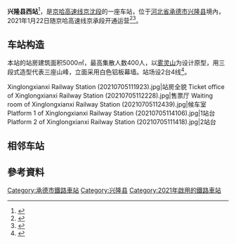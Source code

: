 {{Infobox station
|name = 兴隆县西站
|eng_name = Xinglongxianxi Railway Station
|linecolour = 
|symbol_right = {{rint|cn|rail}}
|image = Xinglongxianxi Railway Station (20210705111809).jpg
|caption = 站房
|other_name = 
|country = {{CHN}}
|borough = [[河北省|河北省]][[承德市|承德市]][[兴隆县|兴隆县]][[兴隆镇_(兴隆县)|兴隆镇]]
|address = 兴开街（兴隆御景小区西侧）
|coordinates = {{coord|40.412549|117.475721|display=inline,title}}
|elevation = 
|owned = [[中国铁路北京局集团|中国铁路北京局集团]][[承德车务段|承德车务段]]
|operator = 
|lines = [[京沈客运专线|京沈客运专线]]
|distance = 
|platform = 2座[[侧式站台|侧式站台]]
|tracks = 4
|connections = 
|structure = 
|hall = 
|depth = 
|levels = 
|interchange = 
|exits = 
|architect = 
|architectural_style = 
|colour = 
|type = 客运站
|status = 运营中
|code = 11397
|commercial_code = IRP
|pinyin_code = XLX
|iata = 
|zone = 
|classification = 
|website = 
|built = 
|opened = 2021年1月22日
|closed = 
|rebuilt = 
|electrified = 
|former = 
|original = 
|pregroup = 
|postgroup = 
|prenational = 
|years = 
|events = 
|pass_year = 
|passengers = 
|pass_system = 
|pass_rank = 
|mpassengers = 
|trains = 
|station_hours = 
|hours = 
|first = 
|last = 
|adjacent = 
|other_services = 
|route_map = 
}}
'''兴隆县西站'''<ref name=nen>{{cite web|url=http://liaoning.nen.com.cn/system/2021/01/22/021086706.shtml|title=京沈高铁今日开通|date=2021-01-22|access-date=2021-01-24|archive-date=2021-01-24|archive-url=https://web.archive.org/web/20210124120118/http://liaoning.nen.com.cn/system/2021/01/22/021086706.shtml|dead-url=yes}}</ref>，是[[京哈高速线|京哈高速线]][[京沈客运专线|京沈段]]的一座车站，位于[[河北省|河北省]][[承德市|承德市]][[兴隆县|兴隆县]]境內，2021年1月22日随京哈高速线京承段开通运营<ref>{{cite news|author=孙宏阳|url=https://news.bjd.com.cn/2021/01/21/44504t100.html|title=京哈高铁车票开售！北京朝阳站明日9时16分将发首趟车|publisher=北京日报客户端|date=2021-01-21|accessdate=2021-01-21|archive-date=2021-01-28|archive-url=https://web.archive.org/web/20210128171520/https://news.bjd.com.cn/2021/01/21/44504t100.html|dead-url=no}}</ref><ref>{{cite news|url=http://www.bjmy.gov.cn/art/2021/1/21/art_23_346746.html|title=密云站明日启用，北京朝阳到密云32元起|publisher=宜居密云|date=2021-01-21|accessdate=2021-01-23|archive-date=2021-01-30|archive-url=https://web.archive.org/web/20210130080421/http://www.bjmy.gov.cn/art/2021/1/21/art_23_346746.html|dead-url=no}}</ref>。

== 车站构造 ==
本站的站房建筑面积5000㎡，最高集散人数400人，以[[雾灵山|雾灵山]]为设计原型，用三段式造型代表三座山峰，立面采用白色铝板幕墙。站场设2台4线<ref>{{cite news|url=https://www.hehechengde.cn/news/cdnews/sh/2021-01-22/171051.html|title=京哈高铁全线贯通记者带你详细了解部分车站乘车攻略|publisher=和合承德网|date=2021-01-22|accessdate=2021-07-05|archive-date=2021-07-09|archive-url=https://web.archive.org/web/20210709185400/https://www.hehechengde.cn/news/cdnews/sh/2021-01-22/171051.html|dead-url=no}}</ref>。
{{RailStStart|北|w3=400|}}
{{RailStPlatform|侧d}}
{{RailStLine|3|2|[[到发线|到发线]]}}
{{RailStLine|Ⅰ||<small>（[[密云站|密云站]]）</small>'''京哈高速线''' 下行正线<small>（[[安匠站|安匠站]]）</small>|top=y}}
{{RailStLine|Ⅱ||<small>（[[密云站|密云站]]）</small>'''京哈高速线''' 上行正线<small>（[[安匠站|安匠站]]）</small>|top=y}}
{{RailStLine|4|1|[[到发线|到发线]]|top=y}}
{{RailStPlatform|侧u}}
{{RailStEnd|南|'''站房'''|售票处、候车室、进出站}}

<gallery>
Xinglongxianxi Railway Station (20210705111923).jpg|站房全貌
Ticket office of Xinglongxianxi Railway Station (20210705112228).jpg|售票厅
Waiting room of Xinglongxianxi Railway Station (20210705112439).jpg|候车室
Platform 1 of Xinglongxianxi Railway Station (20210705114106).jpg|1站台
Platform 2 of Xinglongxianxi Railway Station (20210705111418).jpg|2站台
</gallery>

== 相邻车站 ==
{{start rail box|[[中国铁路|中国铁路]]}}
{{s-inop|[[密云站|密云站]]|{{站|北京朝阳}}方向}}
{{s-line|[[京沈客运专线|京沈客运专线]]<br />← 38km 兴隆县西站 44km →}}
{{s-inop|[[安匠站|安匠站]]|{{站|沈阳}}方向}}
{{end box}}

== 參考資料 ==
{{Reflist}}

{{京沈客运专线}}
{{DEFAULTSORT:Xinglongxianxi}}
[[Category:承德市鐵路車站|Category:承德市鐵路車站]]
[[Category:兴隆县|Category:兴隆县]]
[[Category:2021年啟用的鐵路車站|Category:2021年啟用的鐵路車站]]